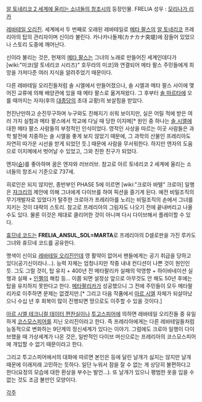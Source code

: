 [[알 토네리코 2 세계에 울리는 소녀들의 창조시]]의 등장인물.
FRELIA
성우 : [[모리나가 리카]]

[[레바테일 오리진]]. 세계에서 두 번째로 오래된 레바테일로 [[메타 팔스]]의 [[알 토네리코]] 프레리아의 탑의 관리자이며 신이라 불린다. 카나카나돌제(カナカナ突堤)에 잠들어 있었으나 스토리 도중에 깨어난다.

신이라 불리는 것은, 현재의 [[메타 팔스]]는 그녀의 노래로 만들어진 세계인데다가 [wiki:"미코(알 토네리코 시리즈)" 호무라의 미코]와 연결되어 메타 팔스 주민들에게 희망을 가져다준 여러 지식을 알려주었기 때문이다.

다른 레바테일 오리진들처럼 솔 시엘에서 만들어졌으나, 솔 시엘과 메타 팔스 사이에 맺어진 교류에 의해 배양관에 있을 때 메타 팔스로 옮겨져왔다. 그 후부터 [[솔 마르타]]에 오를 때까지는 자자(후의 [[대종당]]의 초대 교황)의 보살핌을 받았다.

천진난만하고 순진무구하며 누구와도 친해지기 쉬워 보이지만, 실은 어릴 적에 받은 여러 가지 실험과 메타 팔스에서 학교에 다닐 때 당한 이지메[* 원인 중 하나는 [[솔 시엘]]에 대한 메타 팔스 사람들의 부정적인 인식이었다. 영적인 사상을 따르는 이곳 사람들은 과학 발전에 치중하는 솔 시엘을 좋게 보지 않았기 때문에, 그 과학의 산물인 프레리아도 자연히 따가운 시선을 받게 되었던 듯.] 때문에 사람을 무서워한다. 하지만 엔자의 도움으로 이지메에서 벗어날 수 있었고, 그와 친한 친구가 되었다.

엔자([[슌]])를 좋아하며 꿈은 엔자와 러브러브. 참고로 아르 토네리코 2 세계에 울리는 소녀들의 창조시 기준으로 737세.


히로인은 되지 않지만, 종반부인 PHASE 5에 이르면 [wiki:"크로아 바텔" 크로아] 일행은 [[쟈크리]]의 제안에 의해 그녀에게 다이브를 하여 픽션을 즐기게 된다.
예전 비밀조직의 무기개발자로 있었다가 탈주한 크로아가 프레리아를 노리는 비밀조직의 손에서 그녀를 지키는 것이 대략의 스토리. 참고로 프레리아의 그림자도 나오기 전에 끝내버리고 나올 수도 있다. 물론 이것은 제대로 클리어한 것이 아니며 다시 다이브해서 플레이할 수 있다.

[[휴므네 코드]]는 '''FRELIA_ANSUL_SOL=MARTA'''로 프레리아의 D셀로판을 가진 루카도 그녀와 휴므네 코드를 공유한다.


명색이 신이요 [[레바테일 오리진]]인데 영 활약이 없어서 팬들에게는 공기 취급을 당하고 있다(공기신이라나...). 능력 자체는 엄청나지만 작중 내내 컨디션이 나쁜 것이 원인인 듯. 그도 그럴 것이, 탑 유지 + 400년 전 메타팔리카 실패의 악영향 + 하이바네이션 실행과 실패 + [[인펠]]의 해킹 등... 이쯤 되면 설정상 앞으로 아무것도 안 해도 50년 후에는 탑을 유지하지 못한다고 한다. [[메타팔리카]]가 성공했으니 그 전에 주민들이 모두 메타팔리카로 이주하면 문제는 없겠지만.[* 그리고 다음 작품에서 [[아르 시엘]] 자체가 되살아났으니 수십 년 후 회복이 많이 진행되면 땅으로도 이주할 수 있을 것이다.]



[[아르 시엘 테크니컬 데이터 편찬실]]이나 [[투고스피어]]에 의하면 레바테일 오리진들 중 유일하게 [[코스모스피어]]를 지닌 오리진이라고 한다. 즉 프레리아에게는 다른 레바테일들처럼 능동적으로 변화하는 9단계의 정신세계가 있다는 이야기. 그럼에도 크로아 일행이 다이브했을 때 가상세계가 나온 것은, 일반적인 다이브 머신으로는 프레리아의 코스모스피어에 개입할 수 없기 때문이라고 한다.


그리고 투고스피어에서의 대화에 따르면 본인은 등에 달린 날개가 싫지는 않지만 날개 때문에 이래저래 고민하는 듯하다. 일단 누워서 잠을 잘 수 없는 게 상당히 불편하다고 한다(요정의 모습에 대한 환상을 부수는 발언…). 또 날개가 있으니 평범한 옷을 입을 수 없는 것도 조금 불만인 모양이다.


[[각주]]
